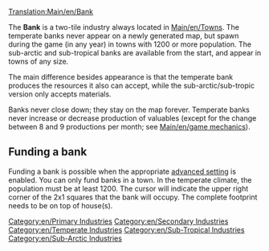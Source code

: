 [[Translation:Main/en/Bank]]{{en/-}}
{{en/Industries|name=Bank
|image=Bank.png
|caption=Temperate
|image2=Tropicalbank.png
|caption2=Sub-Arctic & Sub-Tropical
|climates=[[Main/en/Climates#Temperate]], [[Main/en/Climates#Sub-arctic]], [[Main/en/Climates#Sub-tropical]]
|accepts=[[Main/en/Valuables]] (Temperate only), [[Main/en/Gold]] (Sub-Arctic only), [[Main/en/Diamonds]] (Sub-Tropical only)
|produces=Valuables (Temperate only)
}}

The '''Bank''' is a two-tile industry always located in [[Main/en/Towns]]. The temperate banks never appear on a newly generated map, but spawn during the game (in any year) in towns with 1200 or more population. The sub-arctic and sub-tropical banks are available from the start, and appear in towns of any size.

The main difference besides appearance is that the temperate bank produces the resources it also can accept, while the sub-arctic/sub-tropic version only accepts materials.

Banks never close down; they stay on the map forever. Temperate banks never increase or decrease production of valuables (except for the change between 8 and 9 productions per month; see [[Main/en/game mechanics]]).

==Funding a bank==
Funding a bank is possible when the appropriate [[Main/en/Advanced Settings/Economy#Manual primary industry construction method|advanced setting]] is enabled. You can only fund banks in a town. In the temperate climate, the population must be at least 1200. The cursor will indicate the upper right corner of the 2x1 squares that the bank will occupy. The complete footprint needs to be on top of house(s).

{{en/Navbox Industries}}

[[Category:en/Primary Industries]]
[[Category:en/Secondary Industries]]
[[Category:en/Temperate Industries]]
[[Category:en/Sub-Tropical Industries]]
[[Category:en/Sub-Arctic Industries]]